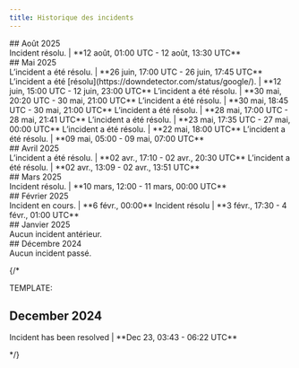 ```yaml
---
title: Historique des incidents
---
```


<div id="august-2025">
  ## Août 2025
</div>

<Steps>
<Step title="Problèmes du portail développeur" icon="circle-exclamation">
Incident résolu. | **12 août, 01:00 UTC - 12 août, 13:30 UTC**
</Step>
</Steps>

<div id="may-2025">
  ## Mai 2025
</div>

<Steps>
<Step title="Erreurs 500 - (Certains endpoints de l’API X peuvent être affectés)" icon="circle-exclamation">
L’incident a été résolu. | **26 juin, 17:00 UTC - 26 juin, 17:45 UTC**
</Step>
<Step title="Panne liée à Google - erreurs 503 pour certains endpoints" icon="circle-exclamation">
L’incident a été [résolu](https://downdetector.com/status/google/). | **12 juin, 15:00 UTC - 12 juin, 23:00 UTC**
</Step>
<Step title="Panne sur l’ensemble du site (Certains endpoints de l’API X peuvent être affectés)" icon="circle-exclamation">
L’incident a été résolu. | **30 mai, 20:20 UTC - 30 mai, 21:00 UTC**  
</Step>
<Step title="POST /2/media/upload - erreurs 404" icon="circle-exclamation">
L’incident a été résolu. | **30 mai, 18:45 UTC - 30 mai, 21:00 UTC**  
</Step>
<Step title="POST /2/media/upload - erreurs 404" icon="circle-exclamation">
L’incident a été résolu. | **28 mai, 17:00 UTC - 28 mai, 21:41 UTC**  
</Step>
<Step title="Se connecter avec X (OAuth)" icon="circle-exclamation">
L’incident a été résolu. | **23 mai, 17:35 UTC - 27 mai, 00:00 UTC**  
</Step>
<Step title="Panne sur l’ensemble du site (Certains endpoints de l’API X peuvent être affectés)" icon="circle-exclamation">
L’incident a été résolu. | **22 mai, 18:00 UTC**  
</Step>
<Step title="Panne sur l’ensemble du site (Tous les endpoints de l’API X peuvent être affectés)" icon="circle-exclamation">
L’incident a été résolu. | **09 mai, 05:00 - 09 mai, 07:00 UTC**  
</Step>
</Steps>

<div id="april-2025">
  ## Avril 2025
</div>

<Steps>
<Step title="Règles du Flux filtré — erreurs 500" icon="circle-exclamation">
L’incident a été résolu. | **02 avr., 17:10 - 02 avr., 20:30 UTC**  
</Step>
<Step title="Indisponibilité de l’API Account Activity" icon="circle-exclamation">
L’incident a été résolu. | **02 avr., 13:09 - 02 avr., 13:51 UTC**  
</Step>
</Steps>

<div id="march-2025">
  ## Mars 2025
</div>

<Steps>
<Step title="Panne à l’échelle du site (tous les endpoints de l’API X peuvent être affectés)" icon="circle-exclamation">
Incident résolu. | **10 mars, 12:00 - 11 mars, 00:00 UTC**  
</Step>
</Steps>

<div id="february-2025">
  ## Février 2025
</div>

<Steps>
<Step title="Métadonnées média et sous-titres v2 - erreurs 404" icon="circle-exclamation">
Incident en cours. | **6 févr., 00:00**  
</Step>
<Step title="Flux filtré v2 - erreurs 503 généralisées" icon="circle-exclamation">
Incident résolu | **3 févr., 17:30 - 4 févr., 01:00 UTC**  
</Step>
</Steps>

<div id="january-2025">
  ## Janvier 2025
</div>

<Steps>
<Step title="Aucun incident" icon="circle-exclamation">
    Aucun incident antérieur.
</Step>
</Steps>

<div id="december-2024">
  ## Décembre 2024
</div>

<Steps>
<Step title="Aucun incident" icon="circle-exclamation">
    Aucun incident passé.
</Step>
</Steps>

{/*

TEMPLATE:

## December 2024

<Steps>
<Step title="Feed Disruption" icon="circle-exclamation">
Incident has been resolved | **Dec 23, 03:43 - 06:22 UTC**  
</Step>
</Steps>

*/}